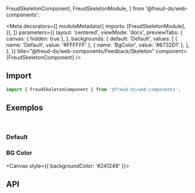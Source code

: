   FreudSkeletonComponent,
  FreudSkeletonModule,
} from '@freud-ds/web-components';

<Meta
  decorators={[
    moduleMetadata({
      imports: [FreudSkeletonModule],
    }),
  ]}
  parameters={{
    layout: 'centered',
    viewMode: 'docs',
    previewTabs: {
      canvas: { hidden: true },
    },
    backgrounds: {
      default: 'Default',
      values: [
        { name: 'Default', value: '#FFFFFF' },
        { name: 'BgColor', value: '#6732D1' },
      ],
    },
  }}
  title="@freud-ds/web-components/Feedback/Skeleton"
  component={FreudSkeletonComponent}
/>

<FreudHeaderComponent
  title="Skeleton"
  description="Exibe uma visualização do espaço reservado de seu conteúdo antes que os dados sejam carregados, reduzindo a sensação de lentidão do tempo de carregamento."
/>

## <a id="importing"></a>Import

```ts
import { FreudSkeletonComponent } from '@freud-ds/web-components';
```

## <a id="exemplos"></a>Exemplos

<br />

### Default

<Canvas>
  <Story story={Default} />
</Canvas>

### BG Color

<Canvas style={{ backgroundColor: '#241249' }}>
  <Story story={BGColor} />
</Canvas>

## <a id="api"></a>API

<ArgTypes of={FreudSkeletonComponent} />
